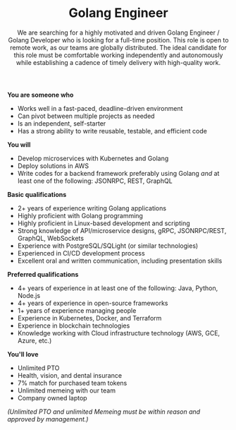 ﻿---
title: Golang Engineer
subtitle: We are searching for a highly motivated and driven Golang Engineer / Golang Developer who is looking for a full-time position. This role is open to remote work, as our teams are globally distributed. The ideal candidate for this role must be comfortable working independently and autonomously while establishing a cadence of timely delivery with high-quality work.
---

<ReadMore text="Royal Protocol is a cutting-edge software development company which uses blockchain technology to reimagine how the mainstream gaming industry could be replaced by gaming ecosystems which empower and support users instead of profiting at their expense. The current industry has normalized the implementation of predatory practices and dark patterns so successfully that it's hard to picture games without them. But we at Royal Protocol believe it's time for a change. By modernizing the way digital gaming content is created, distributed, we introduce the Royal Protocol vision of an open world which empowers users and creators alike. However, this space where participants can experience financial freedom simply by learning, growing, and playing together, can only reach its full potential when talented individuals, like yourself, join the Royal Protocol team. Will you be part of the gaming revolution?" />

**You are someone who**

- Works well in a fast-paced, deadline-driven environment
- Can pivot between multiple projects as needed
- Is an independent, self-starter
- Has a strong ability to write reusable, testable, and efficient code

**You will**

- Develop microservices with Kubernetes and Golang
- Deploy solutions in AWS
- Write codes for a backend framework preferably using Golang _and_ at least one of the following: JSONRPC, REST, GraphQL

**Basic qualifications**

- 2+ years of experience writing Golang applications
- Highly proficient with Golang programming
- Highly proficient in Linux-based development and scripting
- Strong knowledge of API/microservice designs, gRPC, JSONRPC/REST, GraphQL, WebSockets
- Experience with PostgreSQL/SQLight (or similar technologies)
- Experienced in CI/CD development process
- Excellent oral and written communication, including presentation skills

**Preferred qualifications**

- 4+ years of experience in at least one of the following: Java, Python, Node.js
- 4+ years of experience in open-source frameworks
- 1+ years of experience managing people
- Experience in Kubernetes, Docker, and Terraform
- Experience in blockchain technologies
- Knowledge working with Cloud infrastructure technology (AWS, GCE, Azure, etc.)

**You'll love**

- Unlimited PTO
- Health, vision, and dental insurance
- 7% match for purchased team tokens
- Unlimited memeing with our team
- Company owned laptop

*(Unlimited PTO and unlimited Memeing must be within reason and approved by management.)*

<ApplyForm bucketId="buk_3ovr65RPTfGK5g5ONwN2H9wZ" />
